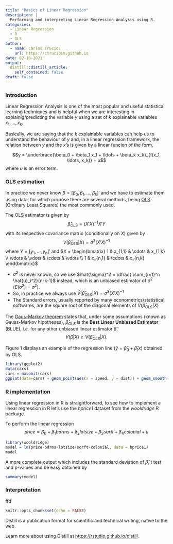 ```yaml
---
title: "Basics of Linear Regression"
description: |
  Performing and interpreting Linear Regression Analysis using R.
categories:
  - Linear Regression
  - R
  - OLS
author:
  - name: Carlos Trucíos
    url: https://ctruciosm.github.io
date: 02-10-2021
output:
  distill::distill_article:
    self_contained: false
draft: false
---
```



### Introduction

Linear Regression Analysis is one of the most popular and useful
statistical learning techniques and is helpful when we are interesting in explainig/predicting the variable $y$ using a set of $k$ explainable variables $x_1, \ldots, x_k$.

Basically, we are saying that the $k$ explainable variables can help us to understand the behaviour of $y$ and, in a linear regression framework, the relation between $y$ and the $x$'s is given by a linear funcion of the form,

$$y = \underbrace{\beta_0 + \beta_1 x_1 + \ldots + \beta_k x_k}_{f(x_1, \ldots, x_k)} + u$$ where $u$ is an error term.




### OLS estimation

In practice we never know $\beta = [\beta_0, \beta_1, \ldots, \beta_k]'$ and we have to estimate them using data, for which purpose there are several methods, being [OLS](https://en.wikipedia.org/wiki/Ordinary_least_squares) (Ordinary Least Squares) the most commonly used. 

The OLS estimator is given by  $$\hat{\beta}_{OLS} = (X'X)^{-1}X'Y$$ with its respective covariance matrix (conditionally on $X$) given by $$V(\hat{\beta}_{OLS}|X) = \sigma^2(X'X)^{-1}$$ where $Y = [y_1, \ldots, y_n]'$ and $X = \begin{bmatrix} 
1 & x_{1,1} & \cdots & x_{1,k} \\ 
\vdots & \vdots & \cdots & \vdots \\ 
1 & x_{n,1} & \cdots & x_{n,k} \end{bmatrix}$

- $\sigma^2$ is never known, so we use $\hat{\sigma}^2 = \dfrac{ \sum_{i=1}^n \hat{u}_i^2}{n-k-1}$ instead, which is an unbiased estimator of $\sigma^2$ ($E(\hat{\sigma}^2) = \sigma^2$).
- So, in practice we always use $\widehat{V}(\hat{\beta}_{OLS}|X) = \hat{\sigma}^2(X'X)^{-1}$
- The Standard errors, usually reported by many econometrics/statistical softwares, are the square root of the diagonal elements of $\widehat{V}(\hat{\beta}_{OLS}|X)$

The [Gaus--Markov theorem](https://en.wikipedia.org/wiki/Gauss–Markov_theorem) states that, under some assumptions (known as Gauss-Markov hipotheses), $\hat{\beta}_{OLS}$ is the **Best Linear Unbiased Estimator** (BLUE), *i.e.* for any other unbiased linear estimator\footnote{A linear estimator is an estimator of the form $\tilde{\beta} = A'Y$ where the matrix A} $\tilde{\beta}$, $$V(\tilde{\beta}|X) \geq V(\hat{\beta}_{OLS}|X).$$

Figure 1 displays an example of the regression line ($\hat{y} = \hat{\beta}_0 + \hat{\beta}_1 x$) obtained by OLS.

```r
library(ggplot2)
data(cars)
cars = na.omit(cars)
ggplot(data=cars) + geom_point(aes(x = speed, y = dist)) + geom_smooth(aes(x = speed, y = dist), method = "lm", se = FALSE) + ylab("y") + xlab("x")
```


### R implementation

Using linear regression in R is straightforward, to see how to implement a linear regression in R let's use the *hprice1* dataset from the *wooldridge* R package.

To perform the linear regression $$price = \beta_0 + \beta_1 bdrms + \beta_2 lotsize +  \beta_3 sqrft + \beta_4 colonial + u$$


```r
library(wooldridge)
model = lm(price~bdrms+lotsize+sqrft+colonial, data = hprice1)
model
```

A more complete output which includes the standard deviation of $\hat{\beta}$, t test and p-values and be easy obtained by

```r
summary(model)
```

### Interpretation

ffd




```r
knitr::opts_chunk$set(echo = FALSE)
```

Distill is a publication format for scientific and technical writing, native to the web.

Learn more about using Distill at <https://rstudio.github.io/distill>.


